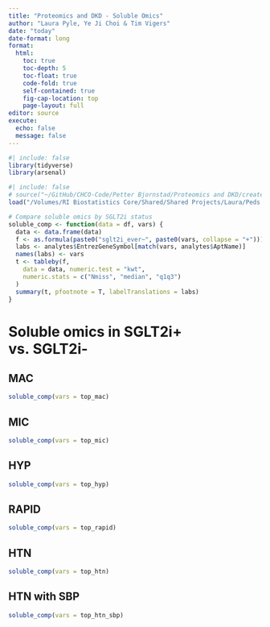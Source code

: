 ```yaml
---
title: "Proteomics and DKD - Soluble Omics"
author: "Laura Pyle, Ye Ji Choi & Tim Vigers"
date: "today"
date-format: long
format:
  html:
    toc: true
    toc-depth: 5
    toc-float: true
    code-fold: true
    self-contained: true
    fig-cap-location: top
    page-layout: full
editor: source
execute:
  echo: false
  message: false
---
```


```r
#| include: false
library(tidyverse)
library(arsenal)
```

```r
#| include: false
# source("~/GitHub/CHCO-Code/Petter Bjornstad/Proteomics and DKD/create_today_dkd_analysis_dataset.R")
load("/Volumes/RI Biostatistics Core/Shared/Shared Projects/Laura/Peds Endo/Petter Bjornstad/Proteomics and DKD/Data_Cleaned/analysis_dataset.RData")
```

```r
# Compare soluble omics by SGLT2i status
soluble_comp <- function(data = df, vars) {
  data <- data.frame(data)
  f <- as.formula(paste0("sglt2i_ever~", paste0(vars, collapse = "+")))
  labs <- analytes$EntrezGeneSymbol[match(vars, analytes$AptName)]
  names(labs) <- vars
  t <- tableby(f,
    data = data, numeric.test = "kwt",
    numeric.stats = c("Nmiss", "median", "q1q3")
  )
  summary(t, pfootnote = T, labelTranslations = labs)
}
```

# Soluble omics in SGLT2i+ vs. SGLT2i-

## MAC

```r
soluble_comp(vars = top_mac)
```

## MIC

```r
soluble_comp(vars = top_mic)
```

## HYP

```r
soluble_comp(vars = top_hyp)
```

## RAPID

```r
soluble_comp(vars = top_rapid)
```

## HTN

```r
soluble_comp(vars = top_htn)
```

## HTN with SBP

```r
soluble_comp(vars = top_htn_sbp)
```
